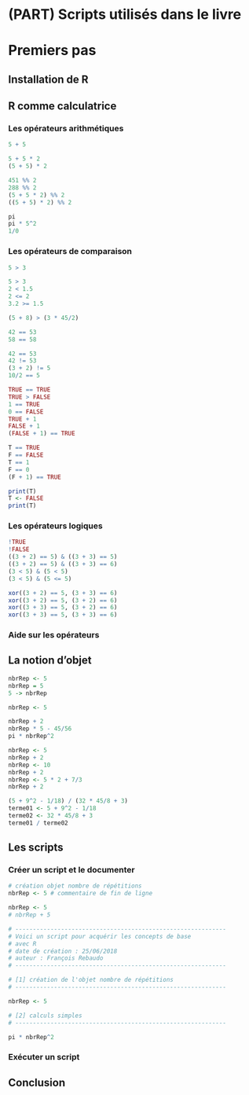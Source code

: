 # (PART) Scripts utilisés dans le livre {-}

# Premiers pas {#premiersPas}

## Installation de R

## R comme calculatrice

### Les opérateurs arithmétiques

```r
5 + 5
```

```r
5 + 5 * 2
(5 + 5) * 2
```

```r
451 %% 2
288 %% 2
(5 + 5 * 2) %% 2
((5 + 5) * 2) %% 2
```

```r
pi
pi * 5^2
1/0
```

### Les opérateurs de comparaison

```r
5 > 3 
```

```r
5 > 3
2 < 1.5
2 <= 2
3.2 >= 1.5
```

```r
(5 + 8) > (3 * 45/2) 
```

```r
42 == 53
58 == 58
```

```r
42 == 53
42 != 53
(3 + 2) != 5
10/2 == 5
```

```r
TRUE == TRUE
TRUE > FALSE
1 == TRUE
0 == FALSE
TRUE + 1
FALSE + 1
(FALSE + 1) == TRUE
```

```r
T == TRUE
F == FALSE
T == 1
F == 0
(F + 1) == TRUE
```

```r
print(T)
T <- FALSE
print(T)
```

### Les opérateurs logiques 

```r
!TRUE
!FALSE
((3 + 2) == 5) & ((3 + 3) == 5)
((3 + 2) == 5) & ((3 + 3) == 6)
(3 < 5) & (5 < 5)
(3 < 5) & (5 <= 5)
```

```r
xor((3 + 2) == 5, (3 + 3) == 6)
xor((3 + 2) == 5, (3 + 2) == 6)
xor((3 + 3) == 5, (3 + 2) == 6)
xor((3 + 3) == 5, (3 + 3) == 6)
```

### Aide sur les opérateurs

## La notion d'objet 

```r
nbrRep <- 5
nbrRep = 5
5 -> nbrRep
```

```r
nbrRep <- 5
```

```r
nbrRep + 2
nbrRep * 5 - 45/56
pi * nbrRep^2
```

```r
nbrRep <- 5
nbrRep + 2
nbrRep <- 10
nbrRep + 2
nbrRep <- 5 * 2 + 7/3
nbrRep + 2
```

```r
(5 + 9^2 - 1/18) / (32 * 45/8 + 3)
terme01 <- 5 + 9^2 - 1/18
terme02 <- 32 * 45/8 + 3
terme01 / terme02
```

## Les scripts

### Créer un script et le documenter

```r
# création objet nombre de répétitions
nbrRep <- 5 # commentaire de fin de ligne
```

```r
nbrRep <- 5
# nbrRep + 5
```

```r
# ------------------------------------------------------------
# Voici un script pour acquérir les concepts de base 
# avec R
# date de création : 25/06/2018
# auteur : François Rebaudo
# ------------------------------------------------------------

# [1] création de l'objet nombre de répétitions
# ------------------------------------------------------------

nbrRep <- 5

# [2] calculs simples
# ------------------------------------------------------------

pi * nbrRep^2
```

### Exécuter un script

## Conclusion
